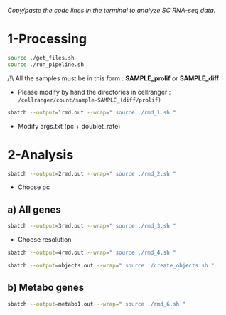 *Copy/paste the code lines in the terminal to analyze SC RNA-seq data.*

# 1-Processing

``` bash
source ./get_files.sh
source ./run_pipeline.sh
```

/!\\ All the samples must be in this form : **SAMPLE_prolif** or **SAMPLE_diff**

-   Please modify by hand the directories in cellranger : `/cellranger/count/sample-SAMPLE_(diff/prolif)`

``` bash
sbatch --output=1rmd.out --wrap=" source ./rmd_1.sh "
```

-   Modify args.txt (pc + doublet_rate)

# 2-Analysis

``` bash
sbatch --output=2rmd.out --wrap=" source ./rmd_2.sh "
```

-   Choose pc

## a) All genes

``` bash
sbatch --output=3rmd.out --wrap=" source ./rmd_3.sh "
```

-   Choose resolution

``` bash
sbatch --output=4rmd.out --wrap=" source ./rmd_4.sh "
```

``` bash
sbatch --output=objects.out --wrap=" source ./create_objects.sh "
```

## b) Metabo genes

``` bash
sbatch --output=metabo1.out --wrap=" source ./rmd_6.sh "
```